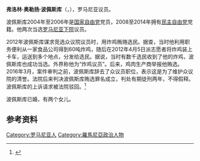 {{Infobox Officeholder
| name = 弗洛林·奥勒扬·波佩斯库
| native_name        = Florin Aurelian Popescu
| native_name_lang   = ro
| image = Conventia PD-L 2013 - Florin Popescu (1).jpg
| country = {{ROM}}
| office = {{ROM}}[[罗马尼亚众议院|众议院]]議員
| monarch = 
| term_start1 = 2012年12月21日
| term_end1 = 2016年3月2日
| predecessor1 = 
| successor1 = 
| constituency1 = [[登博維察縣|登博維察縣]]
| term_start2 = 2004年12月17日
| term_end2 = 2008年6月24日
| predecessor2 = 
| successor2 = 
| constituency2 = [[登博維察縣|登博維察縣]]
| birth_date = {{birth date and age|1968|6|29}}
| birth_place = {{ROM}}[[加拉茨|加拉茨]]
| death_date =
| death_place = 
| parents = 
| relatives =
| spouse = 
| educate = 
| party = 
| occupation = 
}}
'''弗洛林·奥勒扬·波佩斯库'''（{{bd|1968年|6月29日}}，{{lang-ro|Florin Aurelian Popescu}}），罗马尼亚议员。

波佩斯库2004年至2006年是[[国家自由党_(罗马尼亚)|国家自由党]]党员，2008至2014年拥有[[民主自由党_(罗马尼亚)|民主自由党]]党籍。他两次当选[[罗马尼亚下院|罗马尼亚下院]]议员。

2012年波佩斯库谋求竞选众议院议员时，用炸鸡贿赂选民。据查，当时他利用职务便利从一家食品公司得到60吨炸鸡，随后在2012年4月5日派志愿者将炸鸡装上卡车，运送到多个地点，分发给选民。据说，当时有数千选民收到了他的炸鸡，波佩斯库也成功当选。外界称他为“炸鸡议员”。后来，鸡肉生产商举报他贿选。2016年3月，案件审判之前，波佩斯库辞去了众议员职位，表示这是为了维护众议院的清誉。法院后来判决波佩斯库贿选罪名成立，判处有期徒刑两年，不得假释。波佩斯库的上诉请求被法院驳回。<ref>{{cite news|title=用60吨炸鸡贿赂选民 罗马尼亚议员获刑2年|url=http://news.xinhuanet.com/world/2016-03/18/c_128812600.htm|accessdate=2016-04-07|agency=中国日报网|date=2016-03-18|archive-date=2016-03-21|archive-url=https://web.archive.org/web/20160321045041/http://news.xinhuanet.com/world/2016-03/18/c_128812600.htm|dead-url=no}}</ref>

波佩斯库已婚，有两个女儿。

== 参考资料 ==
{{reflist|2}}

{{DEFAULTSORT:Popescu, Florin Aurelian}}

[[Category:罗马尼亚人|Category:罗马尼亚人]]
[[Category:羅馬尼亞政治人物|Category:羅馬尼亞政治人物]]